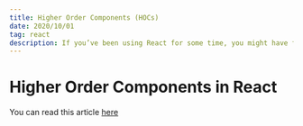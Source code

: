 ```yaml
---
title: Higher Order Components (HOCs)
date: 2020/10/01
tag: react
description: If you’ve been using React for some time, you might have felt the need to have copies of the same logic in multiple components. With Higher Order Components (HOC) lets see how can we solve this problem.
---
```


# Higher Order Components in React

You can read this article [here](https://medium.com/flexiple/introduction-to-higher-order-components-hoc-in-react-by-example-26bb2eb5b33c)
